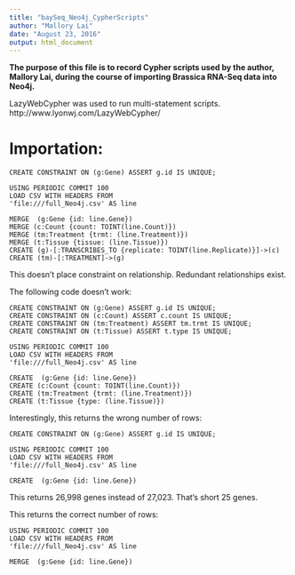 ```yaml
---
title: "baySeq_Neo4j_CypherScripts"
author: "Mallory Lai"
date: "August 23, 2016"
output: html_document
---
```

**The purpose of this file is to record Cypher scripts used by the
author, Mallory Lai, during the course of importing
Brassica RNA-Seq data into Neo4j.**  

LazyWebCypher was used to run multi-statement scripts. 
http://www.lyonwj.com/LazyWebCypher/

# Importation:

    CREATE CONSTRAINT ON (g:Gene) ASSERT g.id IS UNIQUE;  
    
    USING PERIODIC COMMIT 100  
    LOAD CSV WITH HEADERS FROM   
    'file:///full_Neo4j.csv' AS line  
    
    MERGE  (g:Gene {id: line.Gene})  
    MERGE (c:Count {count: TOINT(line.Count)})  
    MERGE (tm:Treatment {trmt: (line.Treatment)})  
    MERGE (t:Tissue {tissue: (line.Tissue)})  
    CREATE (g)-[:TRANSCRIBES_TO {replicate: TOINT(line.Replicate)}]->(c)  
    CREATE (tm)-[:TREATMENT]->(g)  

This doesn't place constraint on relationship. Redundant relationships exist.   
    
The following code doesn't work: 

    CREATE CONSTRAINT ON (g:Gene) ASSERT g.id IS UNIQUE;    
    CREATE CONSTRAINT ON (c:Count) ASSERT c.count IS UNIQUE;    
    CREATE CONSTRAINT ON (tm:Treatment) ASSERT tm.trmt IS UNIQUE;    
    CREATE CONSTRAINT ON (t:Tissue) ASSERT t.type IS UNIQUE;    

    USING PERIODIC COMMIT 100    
    LOAD CSV WITH HEADERS FROM     
    'file:///full_Neo4j.csv' AS line    

    CREATE  (g:Gene {id: line.Gene})    
    CREATE (c:Count {count: TOINT(line.Count)})    
    CREATE (tm:Treatment {trmt: (line.Treatment)})    
    CREATE (t:Tissue {type: (line.Tissue)})    

    
Interestingly, this returns the wrong number of rows: 

    CREATE CONSTRAINT ON (g:Gene) ASSERT g.id IS UNIQUE;  

    USING PERIODIC COMMIT 100  
    LOAD CSV WITH HEADERS FROM   
    'file:///full_Neo4j.csv' AS line  

    CREATE  (g:Gene {id: line.Gene})  

This returns 26,998 genes instead of 27,023. That's short 25 genes. 

This returns the correct number of rows: 

    USING PERIODIC COMMIT 100  
    LOAD CSV WITH HEADERS FROM   
    'file:///full_Neo4j.csv' AS line  

    MERGE  (g:Gene {id: line.Gene})  



